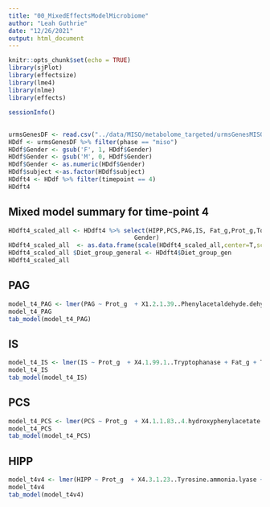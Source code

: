 ```yaml
---
title: "00_MixedEffectsModelMicrobiome"
author: "Leah Guthrie"
date: "12/26/2021"
output: html_document
---
```


```r
knitr::opts_chunk$set(echo = TRUE)
library(sjPlot)
library(effectsize)
library(lme4)
library(nlme)
library(effects)
```

```r
sessionInfo()
```


## 
```r
urmsGenesDF <- read.csv("../data/MISO/metabolome_targeted/urmsGenesMISO.csv")
HDdf <- urmsGenesDF %>% filter(phase == "miso")
HDdf$Gender <- gsub('F', 1, HDdf$Gender)
HDdf$Gender <- gsub('M', 0, HDdf$Gender)
HDdf$Gender <- as.numeric(HDdf$Gender)
HDdf$subject <-as.factor(HDdf$subject)
HDdft4 <- HDdf %>% filter(timepoint == 4)
HDdft4
```



## Mixed model summary for time-point 4

```r
HDdft4_scaled_all <- HDdft4 %>% select(HIPP,PCS,PAG,IS, Fat_g,Prot_g,TotFib_g,Carb_g,SatFat_g,X4.3.1.23..Tyrosine.ammonia.lyase,X4.3.1.3..Histidine.ammonia.lyase,X4.1.1.83..4.hydroxyphenylacetate.decarboxylase,X4.1.99.1..Tryptophanase,X1.2.1.39..Phenylacetaldehyde.dehydrogenase,
                                   Gender) 
HDdft4_scaled_all  <- as.data.frame(scale(HDdft4_scaled_all,center=T,scale=T))
HDdft4_scaled_all $Diet_group_general <- HDdft4$Diet_group_gen
HDdft4_scaled_all 
```



## PAG
```r
model_t4_PAG <- lmer(PAG ~ Prot_g  + X1.2.1.39..Phenylacetaldehyde.dehydrogenase + Fat_g + TotFib_g + Carb_g + Diet_group_general + (1|Gender), data = HDdft4_scaled_all)
model_t4_PAG 
tab_model(model_t4_PAG)
```


## IS
```r
model_t4_IS <- lmer(IS ~ Prot_g  + X4.1.99.1..Tryptophanase + Fat_g + TotFib_g + Carb_g + Diet_group_general + (1|Gender), data = HDdft4_scaled_all)
model_t4_IS
tab_model(model_t4_IS)
```

## PCS
```r
model_t4_PCS <- lmer(PCS ~ Prot_g  + X4.1.1.83..4.hydroxyphenylacetate.decarboxylase + Fat_g + TotFib_g + Carb_g + Diet_group_general + (1|Gender), data = HDdft4_scaled_all)
model_t4_PCS
tab_model(model_t4_PCS)
```


## HIPP
```r
model_t4v4 <- lmer(HIPP ~ Prot_g  + X4.3.1.23..Tyrosine.ammonia.lyase + Fat_g + TotFib_g + Carb_g + Diet_group_general + (1|Gender), data = HDdft4_scaled)
model_t4v4
tab_model(model_t4v4)
```

